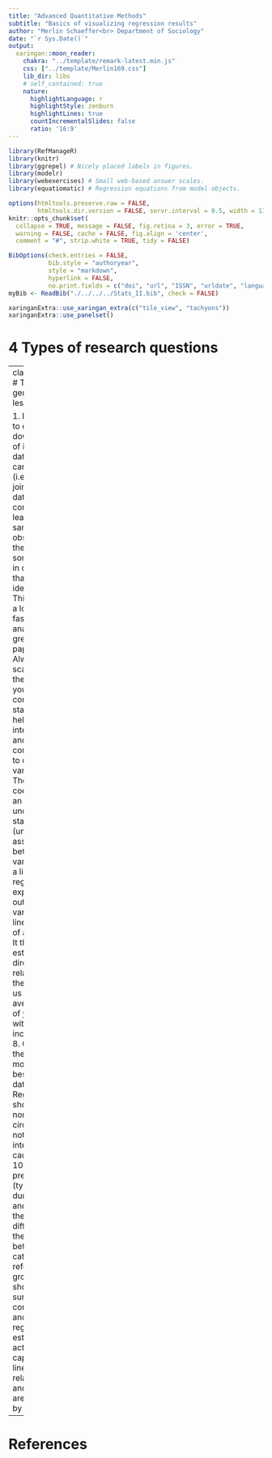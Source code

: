```yaml
---
title: "Advanced Quantitative Methods"
subtitle: "Basics of visualizing regression results"
author: "Merlin Schaeffer<br> Department of Sociology"
date: "`r Sys.Date()`"
output: 
  xaringan::moon_reader:
    chakra: "../template/remark-latest.min.js"
    css: ["../template/Merlin169.css"]
    lib_dir: libs
    # self_contained: true
    nature:
      highlightLanguage: r
      highlightStyle: zenburn
      highlightLines: true
      countIncrementalSlides: false
      ratio: '16:9'
---
```

```r
library(RefManageR)
library(knitr)
library(ggrepel) # Nicely placed labels in figures.
library(modelr)
library(webexercises) # Small web-based answer scales.
library(equatiomatic) # Regression equations from model objects.

options(htmltools.preserve.raw = FALSE,
        htmltools.dir.version = FALSE, servr.interval = 0.5, width = 115, digits = 3)
knitr::opts_chunk$set(
  collapse = TRUE, message = FALSE, fig.retina = 3, error = TRUE,
  warning = FALSE, cache = FALSE, fig.align = 'center',
  comment = "#", strip.white = TRUE, tidy = FALSE)

BibOptions(check.entries = FALSE, 
           bib.style = "authoryear", 
           style = "markdown",
           hyperlink = FALSE,
           no.print.fields = c("doi", "url", "ISSN", "urldate", "language", "note", "isbn", "volume"))
myBib <- ReadBib("./../../../Stats_II.bib", check = FALSE)

xaringanExtra::use_xaringan_extra(c("tile_view", "tachyons"))
xaringanExtra::use_panelset()
```

# 4 Types of research questions


---
class: inverse
# Today's general lessons

1. R allows you to easily download tons of interesting data.
2. You can combine (i.e., join/merge) data than contain (at least party) the same observations, if they have some variables in common that uniquely identify them. This allows for a lot of fascinating analyses and great term papers!
3. Always make a scatter plot of the variables you want to correlate.
4. Z-standardization helps interpretation and gives a common unit to different variables.
5. The correlation coefficient is an easy to understand statistic of a (undirected) association between two variables.
6. As a linear model, regression expresses on outcome variable as a linear function of a predictor. It thus estimates a directed relation. 
7. $\beta$ the slope, tells us how average levels of $\hat{y}$ chnage with a unit increase in $x$. 
8. OLS finds the linear model that best fits the data.
9. Regression should under normal circumstances not be interpreted in causal terms.
10. Categorical predictors are (typically) dummy coded and then tel us the average difference in the outcome between a category to the reference group.
11. We should make sure that the correlations and regressions we estimate actually capture aprrox. linear relationships and that they are not driven by outliers.

---
# References